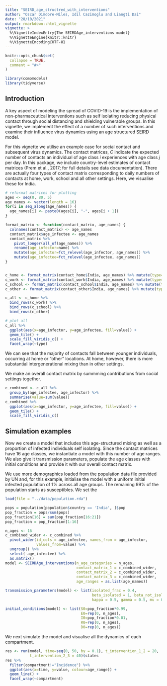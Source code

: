 ```yaml
---
title: "SEIRD_age_structred_with_interventions"
author: "Oscar Dimdore-Miles, Idil Cazimoglu and Liangti Dai"
date: "28/10/2021"
output: rmarkdown::html_vignette
vignette: >
  %\VignetteIndexEntry{The SEIRDAge_interventions model}
  %\VignetteEngine{knitr::knitr}
  %\VignetteEncoding{UTF-8}
---
```


```r
knitr::opts_chunk$set(
  collapse = TRUE,
  comment = "#>"
)
```

```r
library(comomodels)
library(tidyverse)
```

## Introduction
A key aspect of modeling the spread of COVID-19 is the implementation of non-pharmaceutical interventions such as self isolating reducing physical contact through social distancing and shielding vulnerable groups. In this vignette, we implement the effect of a number of such interventions and examine their influence virus dynamics using an age structured SEIRD model.

For this vignette we utilise an example case for social contact and subsequent virus dynamics. The contact matrices, $C$ indicate the expected number of contacts an individual of age class $i$ experiences with age class $j$ per day. In this package, we include country-level estimates of contact matrices (Prem et al., 2017; for full details see data documentation). There are actually four types of contact matrix corresponding to daily numbers of contacts at home, work, school and all other settings. Here, we visualise these for India.
```r
# reformat matrices for plotting
ages <- seq(0, 80, 5)
age_names <- vector(length = 16)
for(i in seq_along(age_names)) {
  age_names[i] <- paste0(ages[i], "-", ages[i + 1])
}

format_matrix <- function(contact_matrix, age_names) {
  colnames(contact_matrix) <- age_names
  contact_matrix$age_infectee <- age_names
  contact_matrix %>%
    pivot_longer(all_of(age_names)) %>% 
    rename(age_infector=name) %>% 
    mutate(age_infector=fct_relevel(age_infector, age_names)) %>% 
    mutate(age_infectee=fct_relevel(age_infectee, age_names))
}


c_home <- format_matrix(contact_home$India, age_names) %>% mutate(type="home")
c_work <- format_matrix(contact_work$India, age_names) %>% mutate(type="work")
c_school <- format_matrix(contact_school$India, age_names) %>% mutate(type="school")
c_other <- format_matrix(contact_other$India, age_names) %>% mutate(type="other")

c_all <- c_home %>%
  bind_rows(c_work) %>% 
  bind_rows(c_school) %>% 
  bind_rows(c_other)

# plot all
c_all %>%
  ggplot(aes(x=age_infector, y=age_infectee, fill=value)) +
  geom_tile() +
  scale_fill_viridis_c() +
  facet_wrap(~type)
```

We can see that the majority of contacts fall between younger individuals, occurring at home or "other" locations. At home, however, there is more substantial intergenerational mixing than in other settings.

We make an overall contact matrix by summming contributions from social settings together.
```r
c_combined <- c_all %>% 
  group_by(age_infectee, age_infector) %>% 
  summarise(value=sum(value))
c_combined %>% 
  ggplot(aes(x=age_infector, y=age_infectee, fill=value)) +
  geom_tile() +
  scale_fill_viridis_c()
```




## Simulation examples 

Now we create a model that includes this age-structured mixing as well as a proportion of infected individuals self isolating.
Since the contact matrices have 16 age classes, we instantiate a model with this number of age ranges.
We also give it transmission parameters, populate the age classes with initial conditions and provide it with our overall contact matrix.

We use more demographics loaded from the population data file provided by UN and, for this example, initialise the model
with a uniform initial infected population of 1% across all age groups. The remaining 99% of the population starts
as susceptibles. We set the 
```r
load(file = "../data/population.rda")

pops = population[population$country == 'India', ]$pop
pop_fraction = pops/sum(pops)
pop_fraction[16] = sum(pop_fraction[16:21])
pop_fraction = pop_fraction[1:16]

n_ages <- 16
c_combined_wider <- c_combined %>% 
  pivot_wider(id_cols = age_infectee, names_from = age_infector,
              values_from=value) %>% 
  ungroup() %>% 
  select(-age_infectee) %>% 
  as.matrix()
model <- SEIRDAge_interventions(n_age_categories = n_ages,
                                contact_matrix_1 = c_combined_wider,
                                contact_matrix_2 = c_combined_wider, 
                                contact_matrix_3 = c_combined_wider,
                                age_ranges = as.list(age_names))

transmission_parameters(model) <- list(isolated_frac = 0.4,
                                       beta_isolated = 1, beta_not_isolated = 1,
                                       kappa = 0.5, gamma = 0.5, mu = 0.01)

initial_conditions(model) <- list(S0=pop_fraction*0.99,
                                  E0=rep(0, n_ages),
                                  I0=pop_fraction*0.01,
                                  R0=rep(0, n_ages),
                                  D0=rep(0, n_ages))
```

We next simulate the model and visualise all the dynamics of each compartment.
```r
res <- run(model, time=seq(0, 50, by = 0.1), t_intervention_1_2 = 20,
           t_intervention_2_3 = 40)$states
res %>%
  filter(compartment!="Incidence") %>% 
  ggplot(aes(x=time, y=value, colour=age_range)) +
  geom_line() +
  facet_wrap(~compartment)
```
